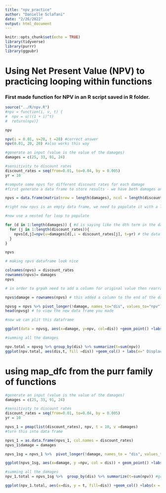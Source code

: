 ```yaml
---
title: "npv_practice"
author: "Danielle Sclafani"
date: "2/26/2022"
output: html_document
---
```


```r
knitr::opts_chunk$set(echo = TRUE)
library(tidyverse)
library(purrr)
library(ggpubr)
```

# Using Net Present Value (NPV) to practicing looping within functions

### First made function for NPV in an R script saved in R folder.

```r
source("../R/npv.R")
#npv = function(i, v, t) {
#  npv = v/((1 + i)^t)
#  return(npv)}

npv

npv(i = 0.01, v=20, t =20) #correct answer
npv(0.01, 20, 20) #also works this way

#generate an input (value is the value of the damages)
damages = c(25, 33, 91, 24)

#sensitivity to discount rates
discount_rates = seq(from=0.01, to=0.04, by = 0.005)
yr = 10

#compute some npvs for different discount rates for each damage
#first generate a data frame to store results - we have both damages and discount rates that are changing- so we need rows and columns

npvs = data.frame(matrix(nrow = length(damages), ncol = length(discount_rates)))

#right now npvs is an empty data frame, we need to populate it with a looped function

#now use a nested for loop to populate

for (d in 1:length(damages)) { #d is saying like the dth term in the damages data sequence - like a subscript. basically you are naming the inputs for the damages so you can put it into the formula below
  for (j in 1:length(discount_rates)){
    npvs[d,j]=npv(v=damages[d],i = discount_rates[j], t=yr) # the dataframe npvs is the formula "npv" with 'coordinate pair' of every combination of damages and discount rates, and time is equal to 10
  }
}

npvs

```
```r
# making npvs dataframe look nice

colnames(npvs) = discount_rates
rownames(npvs)= damages
npvs
```

```r
# in order to grpah need to add a column for original value then rearrange

npvs$damage = rownames(npvs) # this added a column to the end of the dataset called "damage" with the values for the damages as the values - we want this as the first column

npvsg = npvs %>% pivot_longer(!damage, names_to="dis", values_to="npv") # this pivoted the dataframe npvs by the damage value. so the damage value became the first value, and then the next values in that coordinate pair for discount rate and netpresentvalue were attached to it and got put next to it. the names of the columns in npvs were the discount rates, so we name them "dis", the values within the matrix were the net present value for the corresponding discount rate and damage value
head(npvsg) # to view the new data frame you made

```

```r
#now we can plit this dataframe

ggplot(data = npvsg, aes(x=damage, y=npv, col=dis)) +geom_point() +labs(col= "Discount\nRate")
```


```r
#summing all the damages

npv.total = npvsg %>% group_by(dis) %>% summarize(t=sum(npv))
ggplot(npv.total, aes(dis,t, fill =dis)) +geom_col() + labs(x=" Displacement Rate", y = "Total ($)")
```

# using map_dfc from the purr family of functions 


```r
#generate an input (value is the value of the damages)
damages = c(25, 33, 91, 24)

#sensitivity to discount rates
discount_rates = seq(from=0.01, to=0.04, by = 0.005)
yr = 10

npvs_1 = pmap(list(discount_rates), npv, t = 10, v =damages)
#turn this into data frame

npvs_1 = as.data.frame(npvs_1, col.names = discount_rates)
npvs_1$damage = damages

npvs_1sg = npvs_1 %>%  pivot_longer(!damage, names_to = "dis", values_to="npv")

ggplot(npvs_1sg, aes(x=damage, y =npv, col = dis)) + geom_point() +labs(col="Discount\nRate")

```

```r
#summing all the damages
npv_1.total = npvs_1sg %>%  group_by(dis) %>% summarize(t=sum(npv)) #group the new dataset by the discount rate, and sum together all the npvs for those discount rates

ggplot(npv_1.total, aes(x=dis, y = t, fill=dis)) +geom_col() +labs(x = "Discount Rate", y ="Total NPV od Damages ($)")
```



